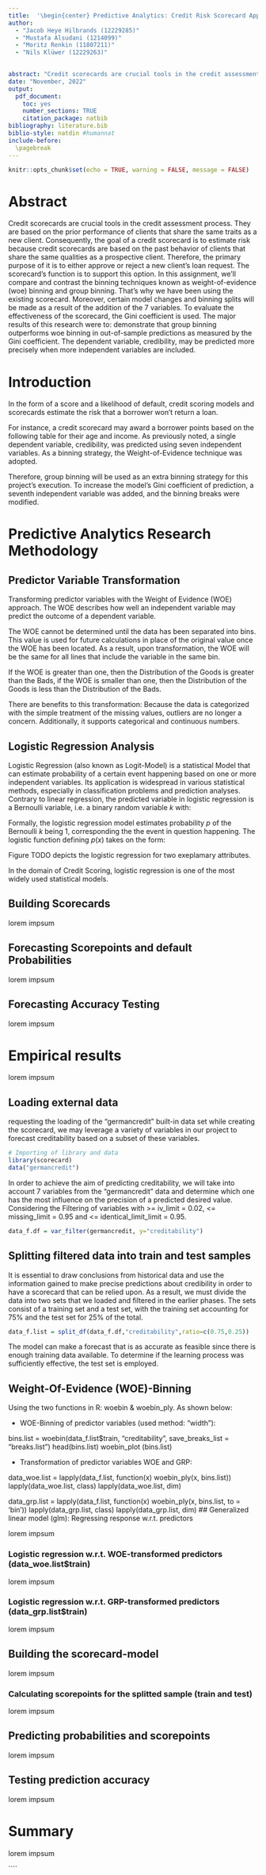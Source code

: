 ```yaml
---
title:  '\begin{center} Predictive Analytics: Credit Risk Scorecard Application \\ Case Study: Group 15 \\  \end{center}'
author:
  - "Jacob Heye Hilbrands (12229285)"
  - "Mustafa Alsudani (1214099)"
  - "Moritz Renkin (11807211)"
  - "Nils Klüwer (12229263)"
  

abstract: "Credit scorecards are crucial tools in the credit assessment process. They are based on the prior performance of clients that share the same traits as a new client. Consequently, the goal of a credit scorecard is to estimate risk because credit scorecards are based on the past behavior of clients that share the same qualities as a prospective client. Therefore, the primary purpose of it is to either approve or reject a new client's loan request. The scorecard's function is to support this option. In this assignment, we'll compare and contrast the binning techniques known as weight-of-evidence (woe) binning and group binning. That’s why we have been using the existing scorecard. Moreover, certain model changes and binning splits will be made as a result of the addition of the 7 variables. To evaluate the effectiveness of the scorecard, the Gini coefficient is used. The major results of this research were to: demonstrate that group binning outperforms woe binning in out-of-sample predictions as measured by the Gini coefficient. The dependent variable, credibility, may be predicted more precisely when more independent variables are included."
date: "November, 2022"
output:
  pdf_document:
    toc: yes
    number_sections: TRUE
    citation_package: natbib
bibliography: literature.bib
biblio-style: natdin #humannat
include-before:
  \pagebreak
---
```


```r
knitr::opts_chunk$set(echo = TRUE, warning = FALSE, message = FALSE)
```

\newpage

# Abstract {-}

Credit scorecards are crucial tools in the credit assessment process. They are based on the prior performance of clients that share the same traits as a new client. Consequently, the goal of a credit scorecard is to estimate risk because credit scorecards are based on the past behavior of clients that share the same qualities as a prospective client. Therefore, the primary purpose of it is to either approve or reject a new client's loan request. The scorecard's function is to support this option. In this assignment, we'll compare and contrast the binning techniques known as weight-of-evidence (woe) binning and group binning. That’s why we have been using the existing scorecard. Moreover, certain model changes and binning splits will be made as a result of the addition of the 7 variables. To evaluate the effectiveness of the scorecard, the Gini coefficient is used. The major results of this research were to: demonstrate that group binning outperforms woe binning in out-of-sample predictions as measured by the Gini coefficient. The dependent variable, credibility, may be predicted more precisely when more independent variables are included.

# Introduction

In the form of a score and a likelihood of default, credit scoring models and scorecards estimate the risk that a borrower won't return a loan.

For instance, a credit scorecard may award a borrower points based on the following table for their age and income. As previously noted, a single dependent variable, credibility, was predicted using seven independent variables. As a binning strategy, the Weight-of-Evidence technique was adopted.

Therefore, group binning will be used as an extra binning strategy for this project's execution. To increase the model's Gini coefficient of prediction, a seventh independent variable was added, and the binning breaks were modified.


# Predictive Analytics Research Methodology

## Predictor Variable Transformation

 Transforming predictor variables with the Weight of Evidence (WOE) approach. The WOE describes how well an independent variable may predict the outcome of a dependent variable. 

The WOE cannot be determined until the data has been separated into bins. This value is used for future calculations in place of the original value once the WOE has been located. As a result, upon transformation, the WOE will be the same for all lines that include the variable in the same bin. 

If the WOE is greater than one, then the Distribution of the Goods is greater than the Bads, if the WOE is smaller than one, then the Distribution of the Goods is less than the Distribution of the Bads. 

There are benefits to this transformation: Because the data is categorized with the simple treatment of the missing values, outliers are no longer a concern. Additionally, it supports categorical and continuous numbers.

```{=tex}
\begin{align} \label{eq:WOE}
WOE = \frac{Distribution of Goods}{Distribution of Bads}
\end{align}
```
## Logistic Regression Analysis

Logistic Regression (also known as Logit-Model) is a statistical Model that can estimate probability of a certain event happening based on one or more independent variables. Its application is widespread in various statistical methods, especially in classification problems and prediction analyses. Contrary to linear regression, the predicted variable in logistic regression is a Bernoulli variable, i.e. a binary random variable $k$ with:

```{=tex}
\begin{align} \label{eq:bernoulli_var}
k \in \{0,1\}
\end{align}
```
Formally, the logistic regression model estimates probability $p$ of the Bernoulli $k$ being 1, corresponding the the event in question happening. The logistic function defining $p(x)$ takes on the form:

```{=tex}
\begin{align} \label{eq:VaR}
p(k) = \frac{e^{{\beta}_0 + {\beta}_1k}}{1 + e^{{\beta}_0 + {\beta_1}k}} = \frac{1}{1 + e^-({{\beta}_0 + {\beta_1}k})}
\end{align}
```

Figure TODO depicts the logistic regression for two exeplamary attributes.

In the domain of Credit Scoring, logistic regression is one of the most widely used statistical models. \cite[p.~19]{Bolton2010LogisticRA}


## Building Scorecards

lorem impsum

## Forecasting Scorepoints and default Probabilities

lorem impsum

## Forecasting Accuracy Testing

lorem impsum

# Empirical results

lorem impsum

## Loading external data

 requesting the loading of the "germancredit" built-in data set while creating the scorecard, we may leverage a variety of variables in our project to forecast creditability based on a subset of these variables. 
 
```r
# Importing of library and data
library(scorecard)
data("germancredit") 
```
In order to achieve the aim of predicting creditability, we will take into account 7 variables from the "germancredit" data and determine which one has the most influence on the precision of a predicted desired value.
Considering the Filtering of variables with >= iv_limit = 0.02, <= missing_limit = 0.95 
 and <= identical_limit_limit = 0.95.
```r
data_f.df = var_filter(germancredit, y="creditability")
```

## Splitting filtered data into train and test samples

It is essential to draw conclusions from historical data and use the information gained to make precise predictions about credibility in order to have a scorecard that can be relied upon. As a result, we must divide the data into two sets that we loaded and filtered in the earlier phases. The sets consist of a training set and a test set, with the training set accounting for 75% and the test set for 25% of the total.

```r
data_f.list = split_df(data_f.df,"creditability",ratio=c(0.75,0.25))
```

The model can make a forecast that is as accurate as feasible since there is enough training data available. To determine if the learning process was sufficiently effective, the test set is employed.

## Weight-Of-Evidence (WOE)-Binning


Using the two functions in R: woebin & woebin_ply. As shown below: 

-	WOE-Binning of predictor variables (used method: “width”):

bins.list = woebin(data_f.list$train,
                   "creditability",
                   save_breaks_list = "breaks.list")
head(bins.list)
woebin_plot (bins.list)

-	Transformation of predictor variables WOE and GRP: 
      
  data_woe.list = lapply(data_f.list,
                       function(x) woebin_ply(x, bins.list))
lapply(data_woe.list, class)
lapply(data_woe.list, dim) 

data_grp.list = lapply(data_f.list,
                       function(x) woebin_ply(x, bins.list, to = 'bin'))
lapply(data_grp.list, class)
lapply(data_grp.list, dim)
## Generalized linear model (glm): Regressing response w.r.t. predictors

lorem impsum

### Logistic regression w.r.t. WOE-transformed predictors (data_woe.list\$train)

lorem impsum

### Logistic regression w.r.t. GRP-transformed predictors (data_grp.list\$train)

lorem impsum

## Building the scorecard-model

lorem impsum

### Calculating scorepoints for the splitted sample (train and test)

lorem impsum

## Predicting probabilities and scorepoints

lorem impsum

## Testing prediction accuracy

lorem impsum

# Summary

lorem impsum

````{=html}
<!-- -----------------------------------------------------------
FROM TEMPLATE
# Contextualization: Loading and transforming data

Origins of Weight-Of-Evidence: \cite{Good}, \cite{Kullback}

URLs of web publications:\
<https://www.rdocumentation.org/packages/scorecard/versions/0.1.8>\
<https://rpubs.com/ngyongkad/scorecard>\
<https://stats.stackexchange.com/questions/419160/credit-scorecard-using-logistic-regression-on-r>

## Methodological and linguistic overview

In the credit risk domain two predicting models will be of special importance, i.e. Generalized Linear Models (glm) and Score Card Models (scm).

LVA: "Risk Model Management" (summer term by Dr. Lederer) by using the construction, calibration and validation (CCV) framework.

## Loading libraries

```r
library(scorecard)
```

## Loading external data

The variables are distinguished among predictor (feature, independent) variables and response (label, dependent) variables.

One response variable: creditability\
Five predictor variables: credit.amount, duration.in.month, credit.history, purpose, property

```r
data("germancredit") 
data.df<-germancredit[,c("creditability",
                      "credit.amount","duration.in.month","credit.history",
                      "purpose","property")]
head(data.df[,1:3])
head(data.df[,4])
head(data.df[,5])
str(data.df)
```

Hint: Consider the different primitive data types in R, i.e. numeric (num), factor (Factor), character (chr) and integer (int).

Hint: Consider the different composed data types in R, i.e. vector, matrix, array, data frame (df) and list. Theses types will be indicated in the names of the variables, e.g. data.df is a data frame that contains the data.

## Filtering data and transforming data types

Filtering for missing values, information values and identical values by using the var_filter() function

```r
data_f.df <- var_filter(data.df, 
                        "creditability")
str(data_f.df)
```

Hint: Consider the change of the "creditability" data type from "factor" to "integer"

------------------------------------------------------------------------

Calculating the information value of the predictor variables for selecting "informative" variables

```r
iv(data.df,y="creditability")
```

## Splitting filtered data into train and test samples

Splitting the filtered data frame into a list that contains data frames for the train and the test samples

```r
data_f.list <- split_df(data_f.df, 
                       "creditability")
class(data_f.list)
lapply(data_f.list,class)
lapply(data_f.list, dim)
str(data_f.list$train)
```

Hint: By default the splitting is 70/30 % for the train/test samples.It can be altered in the split_df() function by the argument "ratio=c(0.7,0.3)". The names of the splitted samples can be altered by the argument "name_dfs=c('train','test')."

------------------------------------------------------------------------

Generating a list for response variable: Dummy variable for defaults

```r
default.list = lapply(data_f.list, function(x) x$creditability)
```

\newpage

# Transforming the predictor variables 'x': WOE(x) and GRP(x)

## Weight-Of-Evidence (WOE)-Binning

Grouping (binning) predictor variables with respect to (w.r.t.) the WOE metric

### WOE-Binning of total data: bins.df

Grouping all, i.e. total data: Needed for total cross validation purposes

```r
bins.df = woebin(data_f.df, 
                 "creditability") 
```

Hint: The default binning method is method="width". Other methods are "frequ" that support numerical variables as well as "tree" and "chimerge" supporting both, i.e. numerical and categorical variables which are used in the optimal binning approach.

------------------------------------------------------------------------

### WOE-Binning of train and test data: bins.list

Grouping only train data: Needed for separated train/test analysis

```r
bins.list = woebin(data_f.list$train, 
                   "creditability",
                   save_breaks_list = "breaks.list") 
```

Hint: The breaks list is saved, because it is needed to build a report for the scorecard modeling. As the break list is saved in a separate R-script file, this file has to be loaded and the break list is saved as a variable that can be used in the scorecard modeling report.

```r
breaks.list=list(
 credit.amount=c("1400", "4000", "5000", "9600"), 
 duration.in.month=c("8", "16", "26", "44"), 
 credit.history=c("no credits taken/ all credits paid back duly%,%all credits at this bank paid back duly", "existing credits paid back duly till now", "delay in paying off in the past", "critical account/ other credits existing (not at this bank)"), 
 purpose=c("retraining%,%car (used)%,%radio/television", "furniture/equipment", "repairs%,%car (new)%,%business", "domestic appliances%,%education%,%others"), 
 property=c("real estate", "building society savings agreement/ life insurance", "car or other, not in attribute Savings account/bonds", "unknown / no property")
 )
```

------------------------------------------------------------------------

Plotting the bins (including bin statistics)

```r
woebin_plot(bins.list)
```

## Bin-WOE transformation of predictor variables

### Bin-WOE transformation of total data: data_woe.df

Transforming total sample: Needed for cross validation purposes

```r
data_woe.df <- woebin_ply(data_f.df, bins.df)
```

------------------------------------------------------------------------

### Bin-WOE transformation of train/test data: data_woe.list

Transforming splitted sample: Needed for train/test analysis

```r
data_woe.list <- lapply(data_f.list, 
                       function(x) woebin_ply(x, bins.list))
lapply(data_woe.list, class)
lapply(data_woe.list, dim)
head(data_woe.list$train[,1:3])
```

## Bin-Group (GRP) transformation of predictor variables

```r
data_grp.list = lapply(data_f.list, 
                       function(x) woebin_ply(x, bins.list, to = 'bin'))
lapply(data_grp.list, class)
lapply(data_grp.list, dim)
head(data_grp.list$train[,1:3])
head(data_grp.list$train[,4])
```

\newpage

# Generalized linear model (glm): Regressing response w.r.t. predictors

## Logistic regression w.r.t. original predictors (data_f.list\$train)

### Logistic regression: Including original information of numeric predictors only

For comparison to lm modeling see e.g. <http://www.learnbymarketing.com/tutorials/explaining-the-lm-summary-in-r/>

```r
summary(glm(creditability ~ credit.amount + duration.in.month, 
    family = binomial(), 
    data = data_f.list$train))
```

Hint: The selection of the train sample in the logistic regression model is important for being able to implement Out-of-Sample (OoS) tests for assessing the forecasting accuracy of the glm-models and the thereof derived scorecard-models.

### Logistic regression: Including original information of numeric, categorical and character predictors

```r
data_f.glm <- glm(creditability ~ ., 
                  family = binomial(), 
                  data = data_f.list$train) 
head(data_f.glm$model)
```

------------------------------------------------------------------------

Regression results

```r
#summary(data_f.glm)
names(summary(data_f.glm))
head(data_f.glm$coefficients)
```

------------------------------------------------------------------------

Analysis of regression via "analyses of variances": anova()

```r
anova(data_f.glm)
```

------------------------------------------------------------------------

Analysis of regression via "variance inflation factors": vif()

```r
vif(data_f.glm, merge_coef = TRUE)
```

## Logistic regression w.r.t. WOE-transformed predictors (data_woe.list\$train)

The WOE-based logistic regression is the prefered regression approach as it delivers the most compact regression models.

### WOE-based logistic regression: Including numeric, categorical and character predictors

```r
data_woe.glm <- glm(creditability ~ ., 
                    family = binomial(), 
                    data = data_woe.list$train) 
head(data_woe.glm$model)
```

------------------------------------------------------------------------

Summary of regression: summary()

```r
summary(data_woe.glm)
names(summary(data_woe.glm))
data_woe.glm$coefficients
```

------------------------------------------------------------------------

Analyses of variance: anova()

```r
anova(data_woe.glm)
```

------------------------------------------------------------------------

Variance inflation factors: vif()

```r
vif(data_woe.glm, merge_coef = TRUE)
```

### WOE-based logistic regression: Automatic selection of the best AIC-model

Automatic selection of optimal regression model via the Akaike Information Criteria (AIC)

```r
glm_step <- step(data_woe.glm, 
                 direction="both", 
                 trace=FALSE) 
summary(eval(glm_step$call))
```

### WOE-based logistic regression: Including numeric predictors only

Numeric predictors: Regression with predictor variables that are of numeric data type

```r
summary(glm(creditability ~ credit.amount_woe + duration.in.month_woe, 
                    family = binomial(), 
                    data = data_woe.list$train)) 
```

## Logistic regression w.r.t. GRP-transformed predictors (data_grp.list\$train)

### GRP-based logistic regression: Including GRP-information of numeric predictors only

Categorical regression type: Taking bin-groups as categorical variables (dummy variable representation)

```r
summary(glm(creditability ~ credit.amount_bin + duration.in.month_bin, 
    family = binomial(), 
    data = data_grp.list$train))
```

### GRP-based logistic regression: Including numeric, categorical and character predictors

```r
data_grp.glm <- glm(creditability ~ ., 
                    family = binomial(), 
                    data = data_grp.list$train) 
head(data_grp.glm$model)
```

------------------------------------------------------------------------

```r
#summary(data_grp.glm)
names(summary(data_grp.glm))
head(data_grp.glm$coefficients)
```

------------------------------------------------------------------------

```r
anova(data_grp.glm)
```

### Transforming categorical and character predictors into factors with the one_hot() function

```r
data_grp_1h.list<-list()
data_grp_1h.list$train <- one_hot(data_grp.list$train, 
                                  var_encode = c("credit.history_bin",
                                                 "purpose_bin","property_bin")
                                  )
data_grp_1h.list$test <- one_hot(data_grp.list$test, 
                                 var_encode = c("credit.history_bin", 
                                                "purpose_bin", "property_bin")
                                 )
names(data_grp_1h.list)
lapply(data_grp_1h.list,dim)
```

\newpage

# Building the scorecard-model (scm) and calculating scorepoints

Scorepoints are calculated by combing scorecard-model, which combines bin and glm information, with individual data

## Building the scorecard-model

Building the scorecard via bin and glm information resulting from train sample

```r
scorecard.scm <- scorecard(bins.list,
                       data_woe.glm)
names(scorecard.scm)
```

------------------------------------------------------------------------

Investigating the content of the scorecard

```r
scorecard.scm$basepoints
scorecard.scm$credit.amount
```

## Calculating the scorepoints by combinig scorecard-model and individual data

Calculating the scorepoints (scores)

```r
score.df = scorecard_ply(data.df,
                         scorecard.scm, 
                         only_total_score = FALSE)
names(score.df)
head(score.df)
```

## Calculating scorepoints for the splitted sample (train and test)

Generating a score list

```r
score.list <- lapply(data_f.list, 
                     function(x) scorecard_ply(x, scorecard.scm)) 
names(score.list)
```

Hint: The only_total_score = TRUE (= default argument) has to be used for providing two compatible lists for further processing.

## Report (saved spreadsheet format): Scorecard modeling

```r
# {r include=FALSE}
y<-"creditability"
x<-c("credit.amount","duration.in.month","credit.history","purpose","property")
# breaks.list as defined in the woebin()
report(data_f.list, 
       y, 
       x, 
       breaks.list, 
       seed = NULL, 
       save_report = "Report01")
```

Hint: Generated report file is stored in xlsx-format.\
Hint: The R-chunk is not included (i.e. {r include=FALSE}) as otherwise the report would be included in the pdf-file as well.

\newpage

# Predicting (forecasting) probabilities and scorepoints

## Probability prediction for the sub-samples (train and test)

```r
predProb.list <- lapply(data_woe.list, 
                        function(x) predict(data_woe.glm, 
                                            type = 'response', 
                                            x)
                        )
names(predProb.list)
```

Hint: Due to the fact that the data_woe.glm was calibrated for the train sample two different types of prediction can be destinguished, i.e. the in-sample (IS) prediction by using the train sample in the predict()-function, and the out-of-sample (OoS) prediction by using the test sample in the predict()-function.

```r
head(predProb.list$train) # In-Sample prediction
head(predProb.list$test)  # Out-of-Sample prediction
```

## Scorepoint prediction for the sub-samples (train and test)

The prediction of the scorepoints is alread incorported in the built scorecard.

```r
head(score.list$train)
head(score.list$test)
```

\newpage

# Analyzing scoring results and testing forecasting accuracy

## Stability of score distributions: Population stability index (PSI)

fig.width=5

```r
psi.list <- perf_psi(score = score.list, 
                     label = default.list,
                     return_distr_dat = TRUE)
names(psi.list)
names(psi.list$dat)
head(psi.list$dat$score[,1:9])
psi.list$psi
psi.list$pic
```

Hint: More details of per_psi() function are given \@ <https://www.rdocumentation.org/packages/scorecard/versions/0.1.9/topics/perf_psi>

```r
perf_psi(score, label = NULL, title = NULL, x_limits = NULL,
  x_tick_break = 50, show_plot = TRUE, seed = 186,
  return_distr_dat = FALSE)
# e.g. # x_limits = c(250, 700),
#      # x_tick_break = 50,
```

## Statistical analysis of scoring system

```r
gains.df <- gains_table(score = score.list, 
                        label = default.list,
                        method = "width")
```

Investigating the gains dataframe

```r
head(gains.df)
tail(gains.df)
```

## Cross validation of total and sub-samples

### Cross validation w.r.t. total data

```r
cv.list <- perf_cv(data_woe.df, 
                   y='creditability', 
                   no_folds = 5, 
                   binomial_metric = c('ks','auc','gini','r2'))
cv.list
```

### Cross validation w.r.t. train data

```r
cv.list01 <- perf_cv(data_woe.list$train, 
                   y='creditability', 
                   no_folds = 5, 
                   binomial_metric = c('ks','auc','gini','r2'))
cv.list01
```

## Probability prediction accuracy (single dataset): In-Sample and Out-of-Sample testing

### IS-testing of predicted probabilities via train sample

```r
perf_eva(pred = predProb.list$train, 
         label = data_woe.list$train$creditability, 
         title = 'train',
         show_plot=c("roc","ks"),
         confusion_matrix = TRUE) 
```

Hint: Threshold of confusion matrix relates to the probability of default.

### OoS-testing of predicted probabilities via test sample

```r
perf_eva(pred = predProb.list$test, 
         label = data_woe.list$test$creditability, 
         title = 'test',
         show_plot=c("roc","ks"),
         confusion_matrix = TRUE) 
```

## Scorepoint prediction accuracy (single dataset): In-Sample and Out-of-Sample testing

### IS-testing of predicted scores via train sample

```r
perf_eva(pred = score.list$train, 
         label = data_f.list$train$creditability, 
         title = 'train',
         binomial_metric = c("mse","rmse","logloss","r2", "ks","auc","gini"),
         show_plot=c("roc","ks"),
         confusion_matrix = TRUE)
```

Hint: Threshold of confusion matrix relates to the scores.

### OoS-testing of predicted scores via test sample

```r
perf_eva(pred = score.list$test, 
         label = data_f.list$test$creditability, 
         title = 'test',
         binomial_metric = c("gini","auc","r2", "rmse"),
         show_plot=c("roc","ks"),
         confusion_matrix = TRUE)
```

## Prediction accuracy (multiple dataset): IS- and OoS-Testing in one

Predicted probabilities

```r
perf_eva(pred = predProb.list, 
         label = default.list,
         binomial_metric = c("gini","auc","r2", "rmse"),
         show_plot=c("roc","ks"),
         confusion_matrix = TRUE)
```

Predicted scores

```r
perf_eva(pred = score.list, 
         label = default.list,
         binomial_metric = c("gini","auc","r2", "rmse"),
         show_plot=c("roc","ks"),
         confusion_matrix = TRUE)
```

\newpage

# Appendix

## Appendix: Essay style with formulas in LaTeX language

**Group project assignment**: Write a scholarly essay with full sentences, correct citations and LaTeX formulas.

**Example essay style**: From a statistical perspective the transition from the $MPS$ to the VaR framework is related to switching the perspective from considering moments (parameters) of random variables, i.e. $\mu$ and $\sigma$, to considering the quantiles and corresponding probabilities of these variables. Specifically, the VaR measure specifies the risk of a random variable ($\tilde{P}$) via the threshold quantile ($VaR$) that is exceeded into the negative direction (i.e. $P \leq VaR$) with the loss probability ($\alpha$) or respectively, is exceeded into the positive direction (i.e. $P > VaR$) with the complementary probability, i.e. the confidence level ($1-\alpha$).

```{=tex}
\begin{align} \label{eq:VaR}
\mathrm{Pr}\{ \tilde{P} \leq VaR \} = \alpha
\end{align}
```
In formula (\ref{eq:VaR}) the definition of the Value-at-Risk (VaR) is given.

\newpage

```r
# Problem: No scorecards can be built w.r.t. grp-binned data
# but logistic regression works fine with grp-binned data
# usind "Probability" prediction only for analysing grp-binned data

scorecard_grp.scm <- scorecard(bins.list,
                       data_grp.glm)
names(scorecard_grp.scm)
scorecard_grp.scm$basepoints
scorecard_grp.scm$credit.amount
scorecard.scm$basepoints
scorecard.scm$credit.amount
```

\newpage
-->
````

\`\`\`\`
